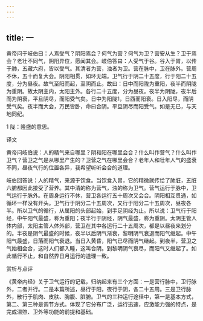```yaml
---
---
---
```

title: 一
---




黄帝问于岐伯曰：人焉受气？阴阳焉会？何气为营？何气为卫？营安从生？卫于焉会？老壮不同气，阴阳异位，愿闻其会。岐伯答曰：人受气于谷。谷入于胃，以传于肺，五藏六府，皆以受气。其清者为营，浊者为卫。营在脉中，卫在脉外。营周不休，五十而复大会。阴阳相贯，如环无端。卫气行于阴二十五度，行于阳二十五度，分为昼夜。故气至阳而起，至阴而止。故曰：日中而阳陇为重阳，夜半而阴陇为重阴。故太阴主内，太阳主外。各行二十五度，分为昼夜。夜半为阴陇，夜半后而为阴衰，平旦阴尽，而阳受气矣。日中为阳陇1，日西而阳衰。日入阳尽，而阴受气矣。夜半而大会，万民皆卧，命曰合阴。平旦阴尽而阳受气。如是无已，与天地同纪。

1 陇：隆盛的意思。

译文

黄帝问岐伯说：人的精气来自哪里？阴和阳在哪里会合？什么叫作营气？什么叫作卫气？营卫之气是从哪里产生的？卫营之气在哪里会合？老年人和壮年人气的盛衰不同，昼夜气行的位置各异，我希望听听会合的道理。

岐伯回答说：人的精气，来源于饮食。当饮食入胃，它的精微就传给了肺脏，五脏六腑都因此接受了营养。其中清的称为营气，浊的称为卫气。营气运行于脉中，卫气运行于脉外。在周身运行不休，营卫各运行五十周次又会合。阴阳相互贯通，如循环一样没有开头。卫气行于阴分二十五周次，又行于阳分二十五周次，昼夜各半。所以卫气的循行，从属阳的头部起始，到手足阴经为止。所以说：卫气行于阳经，中午阳气最盛，称为重阳；夜半行于阴经，阴气最盛，称为重阴。太阴主管人体内部，太阳主管人体外部，营卫在其中各运行二十五周次，都是以昼夜来划分的。半夜是阴气最盛的时候，夜半以后阴气渐衰，黎明阴气衰退而阳气继起。中午阳气最盛，日落而阳气衰退。当日入黄昏，阳气已尽而阴气继起。到夜半，营卫之气始相会合，这时人们都入睡，这叫合阴。到黎明阴气衰尽，而阳气又继起了。如此循行不止，和自然界日月运行的道理一致。

赏析与点评

《黄帝内经》关于卫气运行的记载，归纳起来有三个方面：一是营行脉中，卫行脉外，二者并行。二是本篇所述，昼行于阳，夜行于阴，各二十五周。三是卫行脉外，散行于肌肉、皮肤、胸腹、脏腑。卫气的三种运行途径中，第一是基本方式，第二、第三种是调节方式。体现了它分布广泛，运行迅速，应激能力强的特点，是完成温煦、卫外等功能的前提和基础。